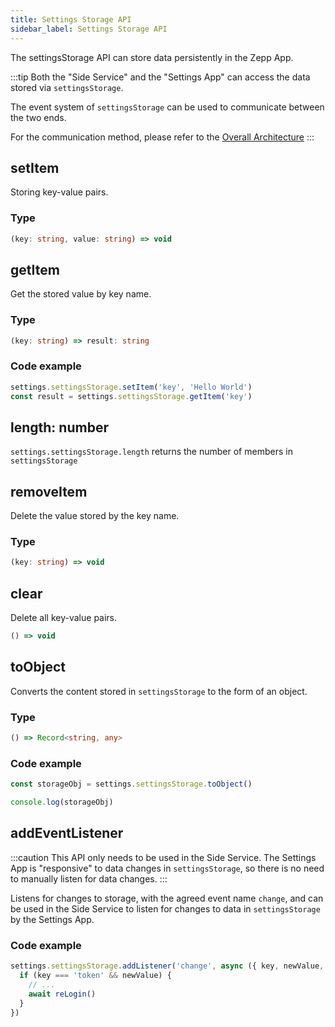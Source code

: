 ```yaml
---
title: Settings Storage API
sidebar_label: Settings Storage API
---
```


The settingsStorage API can store data persistently in the Zepp App.

:::tip
Both the "Side Service" and the "Settings App" can access the data stored via `settingsStorage`.

The event system of `settingsStorage` can be used to communicate between the two ends.

For the communication method, please refer to the [Overall Architecture](../../guides/architecture/arc.mdx)
:::

## setItem

Storing key-value pairs.

### Type

```ts
(key: string, value: string) => void
```

## getItem

Get the stored value by key name.

### Type

```ts
(key: string) => result: string
```

### Code example

```js
settings.settingsStorage.setItem('key', 'Hello World')
const result = settings.settingsStorage.getItem('key')
```

## length: number

`settings.settingsStorage.length` returns the number of members in `settingsStorage`

## removeItem

Delete the value stored by the key name.

### Type

```ts
(key: string) => void
```

## clear

Delete all key-value pairs.

```ts
() => void
```

## toObject

Converts the content stored in `settingsStorage` to the form of an object.

### Type

```ts
() => Record<string, any>
```

### Code example

```js
const storageObj = settings.settingsStorage.toObject()

console.log(storageObj)
```

## addEventListener

:::caution
This API only needs to be used in the Side Service. The Settings App is "responsive" to data changes in `settingsStorage`, so there is no need to manually listen for data changes.
:::

Listens for changes to storage, with the agreed event name `change`, and can be used in the Side Service to listen for changes to data in `settingsStorage` by the Settings App.

### Code example

```js
settings.settingsStorage.addListener('change', async ({ key, newValue, oldValue }) => {
  if (key === 'token' && newValue) {
    // ...
    await reLogin()
  }
})
```
